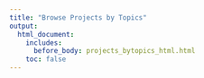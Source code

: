 ```yaml
---
title: "Browse Projects by Topics"
output:
  html_document:
    includes:
      before_body: projects_bytopics_html.html
    toc: false
---
```



